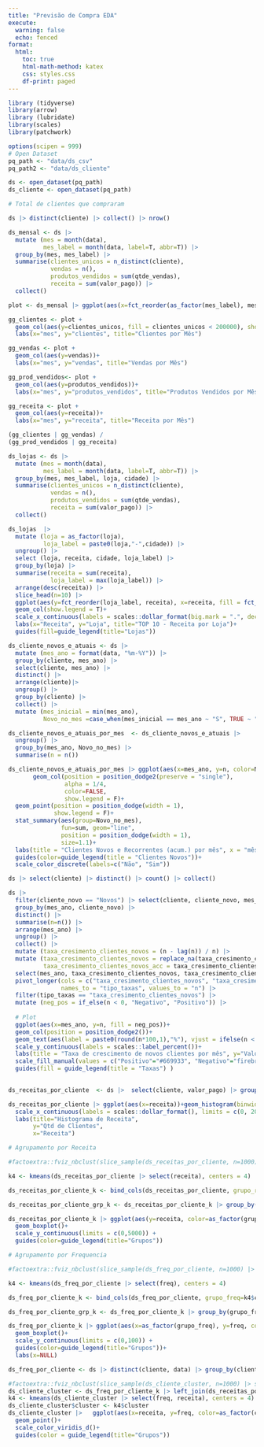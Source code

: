 ```yaml
---
title: "Previsão de Compra EDA"
execute: 
  warning: false
  echo: fenced
format:
  html:
    toc: true
    html-math-method: katex
    css: styles.css
    df-print: paged
---
```


```r
library (tidyverse)
library(arrow)
library (lubridate)
library(scales)
library(patchwork)
```

```r
options(scipen = 999)
# Open Dataset
pq_path <- "data/ds_csv"
pq_path2 <- "data/ds_cliente"

ds <- open_dataset(pq_path)
ds_cliente <- open_dataset(pq_path)
```

```r
# Total de clientes que compraram 

ds |> distinct(cliente) |> collect() |> nrow() 

```

```r
ds_mensal <- ds |> 
  mutate (mes = month(data),
          mes_label = month(data, label=T, abbr=T)) |> 
  group_by(mes, mes_label) |> 
  summarise(clientes_unicos = n_distinct(cliente),
            vendas = n(),
            produtos_vendidos = sum(qtde_vendas),
            receita = sum(valor_pago)) |> 
  collect() 

plot <- ds_mensal |> ggplot(aes(x=fct_reorder(as_factor(mes_label), mes)))  

gg_clientes <- plot +
  geom_col(aes(y=clientes_unicos, fill = clientes_unicos < 200000), show.legend = F)+
  labs(x="mes", y="clientes", title="Clientes por Mês")

gg_vendas <- plot +
  geom_col(aes(y=vendas))+
  labs(x="mes", y="vendas", title="Vendas por Mês")

gg_prod_vendidos<- plot +
  geom_col(aes(y=produtos_vendidos))+
  labs(x="mes", y="produtos_vendidos", title="Produtos Vendidos por Mês")

gg_receita <- plot +
  geom_col(aes(y=receita))+
  labs(x="mes", y="receita", title="Receita por Mês")

(gg_clientes | gg_vendas) /
(gg_prod_vendidos | gg_receita)
```

```r
ds_lojas <- ds |> 
  mutate (mes = month(data),
          mes_label = month(data, label=T, abbr=T)) |> 
  group_by(mes, mes_label, loja, cidade) |> 
  summarise(clientes_unicos = n_distinct(cliente),
            vendas = n(),
            produtos_vendidos = sum(qtde_vendas),
            receita = sum(valor_pago)) |> 
  collect() 
```

```r
ds_lojas  |> 
  mutate (loja = as_factor(loja),
          loja_label = paste0(loja,"-",cidade)) |> 
  ungroup() |> 
  select (loja, receita, cidade, loja_label) |> 
  group_by(loja) |> 
  summarise(receita = sum(receita),
            loja_label = max(loja_label)) |> 
  arrange(desc(receita)) |> 
  slice_head(n=10) |> 
  ggplot(aes(y=fct_reorder(loja_label, receita), x=receita, fill = fct_reorder(loja, desc(receita))))+
  geom_col(show.legend = T)+
  scale_x_continuous(labels = scales::dollar_format(big.mark = ".", decimal.mark = ","))+
  labs(x="Receita", y="Loja", title="TOP 10 - Receita por Loja")+
  guides(fill=guide_legend(title="Lojas"))
```

```r
ds_cliente_novos_e_atuais <- ds |> 
  mutate (mes_ano = format(data, "%m-%Y")) |>  
  group_by(cliente, mes_ano) |> 
  select(cliente, mes_ano) |> 
  distinct() |> 
  arrange(cliente)|> 
  ungroup() |> 
  group_by(cliente) |> 
  collect() |> 
  mutate (mes_inicial = min(mes_ano), 
          Novo_no_mes =case_when(mes_inicial == mes_ano ~ "S", TRUE ~ "N")) 

ds_cliente_novos_e_atuais_por_mes  <- ds_cliente_novos_e_atuais |> 
  ungroup() |> 
  group_by(mes_ano, Novo_no_mes) |>
  summarise(n = n())

ds_cliente_novos_e_atuais_por_mes |> ggplot(aes(x=mes_ano, y=n, color=Novo_no_mes, fill=Novo_no_mes))+
       geom_col(position = position_dodge2(preserve = "single"),
                alpha = 1/4, 
                color=FALSE,
                show.legend = F)+
  geom_point(position = position_dodge(width = 1),
             show.legend = F)+
  stat_summary(aes(group=Novo_no_mes), 
               fun=sum, geom="line", 
               position = position_dodge(width = 1),
               size=1.1)+
  labs(title = "Clientes Novos e Recorrentes (acum.) por mês", x = "mês-ano", y="qtd")+
  guides(color=guide_legend(title = "Clientes Novos"))+
  scale_color_discrete(labels=c("Não", "Sim"))
```


```r
ds |> select(cliente) |> distinct() |> count() |> collect() 
```

```r
ds |>
  filter(cliente_novo == "Novos") |> select(cliente, cliente_novo, mes_ano) |> 
  group_by(mes_ano, cliente_novo) |> 
  distinct() |>
  summarise(n=n()) |> 
  arrange(mes_ano) |> 
  ungroup() |> 
  collect() |> 
  mutate (taxa_cresimento_clientes_novos = (n - lag(n)) / n) |> 
  mutate (taxa_cresimento_clientes_novos = replace_na(taxa_cresimento_clientes_novos, 0),
          taxa_cresimento_clientes_novos_acc = taxa_cresimento_clientes_novos + lag(taxa_cresimento_clientes_novos)) |> 
  select(mes_ano, taxa_cresimento_clientes_novos, taxa_cresimento_clientes_novos_acc) |> 
  pivot_longer(cols = c("taxa_cresimento_clientes_novos", "taxa_cresimento_clientes_novos_acc"),
               names_to = "tipo_taxas", values_to = "n") |> 
  filter(tipo_taxas == "taxa_cresimento_clientes_novos") |> 
  mutate (neg_pos = if_else(n < 0, "Negativo", "Positivo")) |> 
  
  # Plot
  ggplot(aes(x=mes_ano, y=n, fill = neg_pos))+
  geom_col(position = position_dodge2())+
  geom_text(aes(label = paste0(round(n*100,1),"%"), vjust = ifelse(n < 0, 1.5, -0.5)))+
  scale_y_continuous(labels = scales::label_percent())+
  labs(title = "Taxa de crescimento de novos clientes por mês", y="Valor", x="Ano-Mês")+
  scale_fill_manual(values = c("Positivo"="#669933", "Negativo"="firebrick"))+
  guides(fill = guide_legend(title = "Taxas") )
  
```

```r
ds_receitas_por_cliente  <- ds |>  select(cliente, valor_pago) |> group_by(cliente) |> summarise(receita = sum(valor_pago)) |> collect()
```

```r
ds_receitas_por_cliente |> ggplot(aes(x=receita))+geom_histogram(binwidth = 50)+
  scale_x_continuous(labels = scales::dollar_format(), limits = c(0, 2000))+
  labs(title="Histograma de Receita", 
       y="Qtd de Clientes",
       x="Receita")

```


```r
# Agrupamento por Receita

#factoextra::fviz_nbclust(slice_sample(ds_receitas_por_cliente, n=1000) |> select(receita), FUN = hcut, method = "wss")

k4 <- kmeans(ds_receitas_por_cliente |> select(receita), centers = 4)

ds_receitas_por_cliente_k <- bind_cols(ds_receitas_por_cliente, grupo_receita=k4$cluster)

ds_receitas_por_cliente_grp_k <- ds_receitas_por_cliente_k |> group_by(grupo_receita) |> summarise(media = mean(receita), std = sd(receita), min = min(receita), max=max(receita))

ds_receitas_por_cliente_k |> ggplot(aes(y=receita, color=as_factor(grupo_receita)))+ 
  geom_boxplot()+
  scale_y_continuous(limits = c(0,5000)) +
  guides(color=guide_legend(title="Grupos"))
```

```r
# Agrupamento por Frequencia

#factoextra::fviz_nbclust(slice_sample(ds_freq_por_cliente, n=1000) |> select(freq), FUN = hcut, method = "wss")

k4 <- kmeans(ds_freq_por_cliente |> select(freq), centers = 4)

ds_freq_por_cliente_k <- bind_cols(ds_freq_por_cliente, grupo_freq=k4$cluster)

ds_freq_por_cliente_grp_k <- ds_freq_por_cliente_k |> group_by(grupo_freq) |> summarise(media = mean(freq), std = sd(freq), min = min(freq), max=max(freq))

ds_freq_por_cliente_k |> ggplot(aes(x=as_factor(grupo_freq), y=freq, color=as_factor(grupo_freq)))+ 
  geom_boxplot()+
  scale_y_continuous(limits = c(0,100)) +
  guides(color=guide_legend(title="Grupos"))+
  labs(x=NULL)

ds_freq_por_cliente <- ds |> distinct(cliente, data) |> group_by(cliente) |> summarise(freq=n()) |> collect() |> arrange(desc(freq))
```

```r
#factoextra::fviz_nbclust(slice_sample(ds_cliente_cluster, n=1000) |> select(freq, receita), FUN = hcut, method = "wss")
ds_cliente_cluster <- ds_freq_por_cliente_k |> left_join(ds_receitas_por_cliente_k, by = "cliente") 
k4 <- kmeans(ds_cliente_cluster |> select(freq, receita), centers = 4)
ds_cliente_cluster$cluster <- k4$cluster
ds_cliente_cluster |>   ggplot(aes(x=receita, y=freq, color=as_factor(cluster)))+
  geom_point()+
  scale_color_viridis_d()+
  guides(color = guide_legend(title="Grupos"))
```

